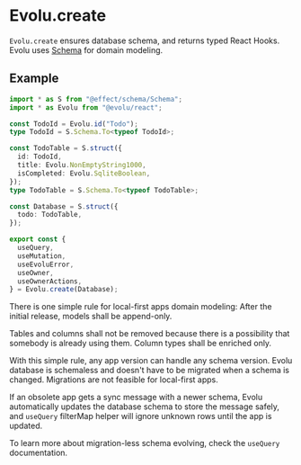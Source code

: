 # Evolu.create

`Evolu.create` ensures database schema, and returns typed React Hooks.
Evolu uses [Schema](https://github.com/effect-ts/schema) for domain modeling.

## Example

```ts
import * as S from "@effect/schema/Schema";
import * as Evolu from "@evolu/react";

const TodoId = Evolu.id("Todo");
type TodoId = S.Schema.To<typeof TodoId>;

const TodoTable = S.struct({
  id: TodoId,
  title: Evolu.NonEmptyString1000,
  isCompleted: Evolu.SqliteBoolean,
});
type TodoTable = S.Schema.To<typeof TodoTable>;

const Database = S.struct({
  todo: TodoTable,
});

export const {
  useQuery,
  useMutation,
  useEvoluError,
  useOwner,
  useOwnerActions,
} = Evolu.create(Database);
```


<Callout type="info" emoji="ℹ️">
  There is one simple rule for local-first apps domain modeling: After the
  initial release, models shall be append-only.
</Callout>

Tables and columns shall not be removed because there is a possibility
that somebody is already using them. Column types shall be enriched only.

With this simple rule, any app version can handle any schema version.
Evolu database is schemaless and doesn't have to be migrated when
a schema is changed. Migrations are not feasible for local-first apps.

If an obsolete app gets a sync message with a newer schema, Evolu
automatically updates the database schema to store the message safely,
and `useQuery` filterMap helper will ignore unknown rows until
the app is updated.

To learn more about migration-less schema evolving, check the `useQuery`
documentation.

